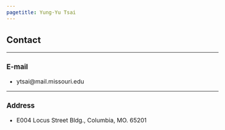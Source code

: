 ```yaml
---
pagetitle: Yung-Yu Tsai
---
```


<link rel="stylesheet" href="styles.css" type="text/css">
<style>
  body{
  font-size: 12pt;
}
</style>

## Contact

------

### E-mail

* ytsai@mail.missouri.edu

------

### Address

* E004 Locus Street Bldg., Columbia, MO. 65201